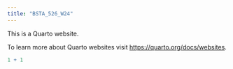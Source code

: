 ```yaml
---
title: "BSTA_526_W24"
---
```


This is a Quarto website.

To learn more about Quarto websites visit <https://quarto.org/docs/websites>.

```r
1 + 1
```
